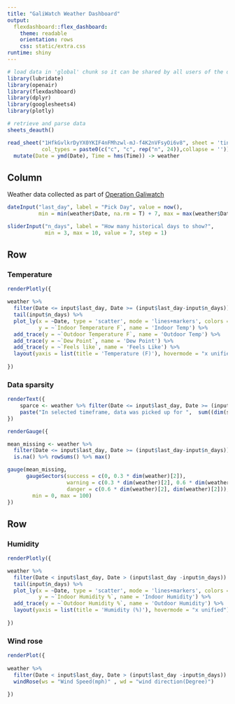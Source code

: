 ```yaml
---
title: "GaliWatch Weather Dashboard"
output: 
  flexdashboard::flex_dashboard:
    theme: readable
    orientation: rows
    css: static/extra.css
runtime: shiny
---
```


```r
# load data in 'global' chunk so it can be shared by all users of the dashboard
library(lubridate)
library(openair)
library(flexdashboard)
library(dplyr)
library(googlesheets4)
library(plotly)

# retrieve and parse data
sheets_deauth()

read_sheet("1HfkGvlkrDyYX0YKIF4nFMhzwl-mJ-f4K2nVFsyOi6v8", sheet = 'tiny sample',
           col_types = paste0(c("c", "c", rep("n", 24)),collapse = '')) %>%
  mutate(Date = ymd(Date), Time = hms(Time)) -> weather
```


Column {.sidebar}
-----------------------------------------------------------------------

Weather data collected as part of [Operation Galiwatch](https://harrig12.github.io/galiwatch/)

```r
dateInput("last_day", label = "Pick Day", value = now(), 
          min = min(weather$Date, na.rm = T) + 7, max = max(weather$Date, na.rm = T))

sliderInput("n_days", label = "How many historical days to show?",
            min = 3, max = 10, value = 7, step = 1)
```

Row {data-height=400}
-------------------------------------
    
### Temperature

```r
renderPlotly({

weather %>%
  filter(Date <= input$last_day, Date >= (input$last_day-input$n_days)) %>%
  tail(input$n_days) %>%
  plot_ly(x = ~Date, type = 'scatter', mode = 'lines+markers', colors = "Set2",
          y = ~`Indoor Temperature F`, name = 'Indoor Temp') %>%
  add_trace(y = ~`Outdoor Temperature F`, name = 'Outdoor Temp') %>%
  add_trace(y = ~`Dew Point`, name = 'Dew Point') %>%
  add_trace(y = ~`Feels like`, name = 'Feels Like') %>%
  layout(yaxis = list(title = 'Temperature (F)'), hovermode = "x unified") 
  
})
``` 

### Data sparsity

```r

renderText({ 
    sparce <- weather %>% filter(Date <= input$last_day, Date >= (input$last_day-input$n_days))
    paste("In selected timeframe, data was picked up for ",  sum((dim(sparce)[1] - colSums(is.na(sparce))) != 0)," out of 24 sensors.")
})

renderGauge({

mean_missing <- weather %>%
  filter(Date <= input$last_day, Date >= (input$last_day-input$n_days)) %>%
  is.na() %>% rowSums() %>% max()

gauge(mean_missing, 
      gaugeSectors(success = c(0, 0.3 * dim(weather)[2]), 
                   warning = c(0.3 * dim(weather)[2], 0.6 * dim(weather)[2]),
                   danger = c(0.6 * dim(weather)[2], dim(weather)[2])),
        min = 0, max = 100)
})
```

Row
-------------------------------------
   
### Humidity
    
```r
renderPlotly({

weather %>%
  filter(Date < input$last_day, Date > (input$last_day -input$n_days)) %>%
  tail(input$n_days) %>%
  plot_ly(x = ~Date, type = 'scatter', mode = 'lines+markers', colors = "Set2",
          y = ~`Indoor Humidity %`, name = 'Indoor Humidity') %>%
  add_trace(y = ~`Outdoor Humidity %`, name = 'Outdoor Humidity') %>%
  layout(yaxis = list(title = 'Humidity (%)'), hovermode = "x unified") 
  
})
```

### Wind rose

```r
renderPlot({
  
weather %>%
  filter(Date < input$last_day, Date > (input$last_day -input$n_days)) %>%
  windRose(ws = "Wind Speed(mph)" , wd = "wind direction(Degree)")

})
```

